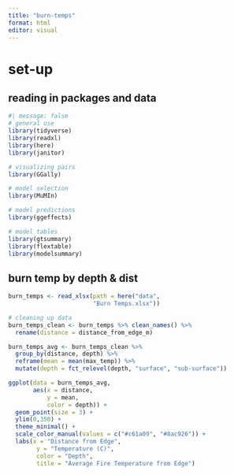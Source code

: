 ```yaml
---
title: "burn-temps"
format: html
editor: visual
---
```


# set-up

## reading in packages and data

```r
#| message: false
# general use
library(tidyverse)
library(readxl)
library(here)
library(janitor)

# visualizing pairs
library(GGally)

# model selection
library(MuMIn)

# model predictions
library(ggeffects)

# model tables
library(gtsummary)
library(flextable)
library(modelsummary)
```

## burn temp by depth & dist

```r
burn_temps <- read_xlsx(path = here("data", 
                        "Burn Temps.xlsx"))

# cleaning up data
burn_temps_clean <- burn_temps %>% clean_names() %>%
  rename(distance = distance_from_edge_m)

burn_temps_avg <- burn_temps_clean %>%
  group_by(distance, depth) %>% 
  reframe(mean = mean(max_temp)) %>% 
  mutate(depth = fct_relevel(depth, "surface", "sub-surface"))

ggplot(data = burn_temps_avg,
       aes(x = distance,
           y = mean,
           color = depth)) +
  geom_point(size = 3) +
  ylim(0,350) +
  theme_minimal() +
  scale_color_manual(values = c("#c61a09", "#8ac926")) +
  labs(x = "Distance from Edge",
        y = "Temperature (C)",
        color = "Depth",
        title = "Average Fire Temperature from Edge")
```
